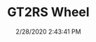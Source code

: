 ---
width: 2000
height: 1333
title: GT2RS Wheel
description: The wheel and brake caliper on a silver GT2 RS at South Bay Porsche.
date: 2/28/2020 2:43:41 PM
cameraMake: Sony
cameraModel: ILCE-7M3
lens: ZEISS Batis 2/40 CF
settingsfStop: f/2
settingsISO: ISO 100
settingsShutter: 1/40
settingsFocalLength: 40 mm
---